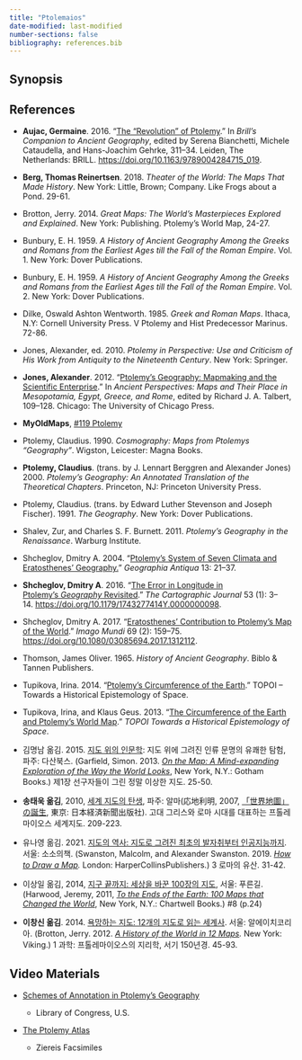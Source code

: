 ```yaml
---
title: "Ptolemaios"
date-modified: last-modified
number-sections: false
bibliography: references.bib
---
```


## Synopsis

## References

-   **Aujac, Germaine**. 2016. “[The “Revolution” of Ptolemy](papers/aujac_2016.pdf).” In *Brill's Companion to Ancient Geography*, edited by Serena Bianchetti, Michele Cataudella, and Hans-Joachim Gehrke, 311–34. Leiden, The Netherlands: BRILL. <https://doi.org/10.1163/9789004284715_019>.

-   **Berg, Thomas Reinertsen**. 2018. *Theater of the World: The Maps That Made History*. New York: Little, Brown; Company. Like Frogs about a Pond. 29-61.

-   Brotton, Jerry. 2014. *Great Maps: The World’s Masterpieces Explored and Explained*. New York: Publishing. Ptolemy's World Map, 24-27.

-   Bunbury, E. H. 1959. *A History of Ancient Geography Among the Greeks and Romans from the Earliest Ages till the Fall of the Roman Empire*. Vol. 1. New York: Dover Publications.

-   Bunbury, E. H. 1959. *A History of Ancient Geography Among the Greeks and Romans from the Earliest Ages till the Fall of the Roman Empire*. Vol. 2. New York: Dover Publications.

-   Dilke, Oswald Ashton Wentworth. 1985. *Greek and Roman Maps*. Ithaca, N.Y: Cornell University Press. V Ptolemy and Hist Predecessor Marinus. 72-86.

-   Jones, Alexander, ed. 2010. *Ptolemy in Perspective: Use and Criticism of His Work from Antiquity to the Nineteenth Century*. New York: Springer.

-   **Jones, Alexander**. 2012. “[Ptolemy’s Geography: Mapmaking and the Scientific Enterprise](papers/jones_2012.pdf).” In *Ancient Perspectives: Maps and Their Place in Mesopotamia, Egypt, Greece, and Rome*, edited by Richard J. A. Talbert, 109–128. Chicago: The University of Chicago Press.

-   **MyOldMaps**, [#119 Ptolemy](https://www.myoldmaps.com/maps-from-antiquity-6200-bc/116-pomponius/119-ptolemy/)

-   Ptolemy, Claudius. 1990. *Cosmography: Maps from Ptolemys "Geography"*. Wigston, Leicester: Magna Books.

-   **Ptolemy, Claudius**. (trans. by J. Lennart Berggren and Alexander Jones) 2000. *Ptolemy’s Geography: An Annotated Translation of the Theoretical Chapters*. Princeton, NJ: Princeton University Press.

-   Ptolemy, Claudius. (trans. by Edward Luther Stevenson and Joseph Fischer). 1991. *The Geography*. New York: Dover Publications.

-   Shalev, Zur, and Charles S. F. Burnett. 2011. *Ptolemy’s Geography in the Renaissance*. Warburg Institute.

-   Shcheglov, Dmitry A. 2004. “[Ptolemy’s System of Seven Climata and Eratosthenes’ Geography.](papers/shcheglov_2004.pdf)” *Geographia Antiqua* 13: 21–37.

-   **Shcheglov, Dmitry A**. 2016. “[The Error in Longitude in Ptolemy’s *Geography* Revisited](papers/shcheglov_2016.pdf).” *The Cartographic Journal* 53 (1): 3–14. <https://doi.org/10.1179/1743277414Y.0000000098>.

-   Shcheglov, Dmitry A. 2017. “[Eratosthenes’ Contribution to Ptolemy’s Map of the World](papers/shcheglov_2017.pdf).” *Imago Mundi* 69 (2): 159–75. <https://doi.org/10.1080/03085694.2017.1312112>.

-   Thomson, James Oliver. 1965. *History of Ancient Geography*. Biblo & Tannen Publishers.

-   Tupikova, Irina. 2014. “[Ptolemy’s Circumference of the Earth](papers/tupikova_2014.pdf).” TOPOI – Towards a Historical Epistemology of Space.

-   Tupikova, Irina, and Klaus Geus. 2013. “[The Circumference of the Earth and Ptolemy’s World Map](papers/tupikova_geus_2013.pdf).” *TOPOI Towards a Historical Epistemology of Space*.

-   김명남 옮김. 2015. [지도 위의 인문학](https://www.yes24.com/Product/Goods/23544580): 지도 위에 그려진 인류 문명의 유쾌한 탐험, 파주: 다산북스. (Garfield, Simon. 2013. [*On the Map: A Mind-expanding Exploration of the Way the World Looks*](https://www.amazon.com/Map-Mind-Expanding-Exploration-Notable-Adults/dp/1592407803/ref=sr_1_1?crid=3BJW1GMAX4YZ5&dib=eyJ2IjoiMSJ9.lQGK5iKst9YJ8yMba6Ck0TRUHjQNFMzmbWXLYoV6jo4Jk4J7_nKqqf7F2C6id3nHQltlEDYPQ39oLfK4oLqViqP1LTrmA66wA6jVbBRQOuQGWWx0Oxc72aDNdtS3WoQYNFIXZ-uyCrWncYV83Q2QjQ.FdwJlG7VbG8FpX75S9mLb0ynmr8fBli71VRD27DKD9U&dib_tag=se&keywords=On+the+Map%3A+A+Mind-expanding&qid=1705823976&s=books&sprefix=on+the+map+a+mind-expanding%2Cstripbooks-intl-ship%2C227&sr=1-1), New York, N.Y.: Gotham Books.) 제1장 선구자들이 그린 정말 이상한 지도. 25-50.

-   **송태욱 옮김**, 2010, [세계 지도의 탄생](https://www.yes24.com/Product/Goods/3969693), 파주: 알마(応地利明, 2007, [「世界地圖」の誕生](https://www.amazon.com/Sekai-chizu-tanjo%C3%8C-kataru/dp/4532165830), 東京: 日本経済新聞出版社). 고대 그리스와 로마 시대를 대표하는 프톨레마이오스 세계지도. 209-223.

-   유나영 옮김. 2021. [지도의 역사: 지도로 그려진 최초의 발자취부터 인공지능까지](https://www.yes24.com/Product/Goods/104227876). 서울: 소소의책. (Swanston, Malcolm, and Alexander Swanston. 2019. [*How to Draw a Map*](https://www.amazon.com/How-to-Draw-a-Map/dp/0008275793/ref=sr_1_2?crid=215Q9RNBMV48J&dib=eyJ2IjoiMSJ9.DnuLacSDTLpZaYAPmIRSfz7vy-o7UERC3fTszoV0jhEEr8FXT1cDbT--r7xxnZmYB4jZ9jM5FXcvOnYk7dr27Vdwek5pU12DGGcykFuM2X_j6nAY4mw-MTRjhnWhUhlFmwwhI1_wYiFLxTOKjNPgDir8_GI4bKClkI3i1X1VB7zrj-noPbUOtGDMQ6feMKFvkoQ__K7T43W7D6vm6qU_rIVRdw96W-Gf0G09zFuMPk0.Lev427xXvPEXInx4RTCdzXCKrE_a4wiR7-ffvepb5xA&dib_tag=se&keywords=How+to+Draw+a+Map&qid=1705824019&s=books&sprefix=how+to+draw+a+map%2Cstripbooks-intl-ship%2C223&sr=1-2)*.* London: HarperCollinsPublishers.) 3 로마의 유산. 31-42.

-   이상일 옮김, 2014, [지구 끝까지: 세상을 바꾼 100장의 지도](https://www.yes24.com/Product/Goods/11772692), 서울: 푸른길. (Harwood, Jeremy, 2011, [*To the Ends of the Earth: 100 Maps that Changed the World*](https://www.amazon.com/Ends-Earth-Maps-Changed-World/dp/0785828982), New York, N.Y.: Chartwell Books.) #8 (p.24)

-   **이창신 옮김**. 2014. [욕망하는 지도: 12개의 지도로 읽는 세계사](https://www.yes24.com/Product/goods/12192777). 서울: 알에이치코리아. (Brotton, Jerry. 2012. [*A History of the World in 12 Maps*](https://www.amazon.com/History-World-12-Maps/dp/0143126024/ref=sr_1_1?crid=9UJLJ246IYSS&dib=eyJ2IjoiMSJ9.FY-MmIMOaa_OhpIKA0R7CHSpbeqP3wOtOFs1sSfDjxeQ8INh1JiJ-KQljiGWcA25hxz874-gObNXP3X5ux2xio52rPEJBPyZ7ZvLFDY0DDy8yLVU9scI67gu_NYK-0eK0EXvGAmeM6n4j8Vlbb5scmVYm88eBN25OVoCVQ_OnJwXaIQhrTFJBx88eP5I5jEQC0fdviI7qwn7JuLEicvdF9YVmfvRWbYyWu7okUNlW0A._mvJs7KogkSTGtuBdXenODFkqSV87AzIcwZwWisz9to&dib_tag=se&keywords=A+History+of+the+World+in+12+Maps&qid=1705823939&s=books&sprefix=a+history+of+the+world+in+12+maps%2Cstripbooks-intl-ship%2C217&sr=1-1)*.* New York: Viking.) 1 과학: 프톨레마이오스의 지리학, 서기 150년경. 45-93.

## Video Materials

-   [Schemes of Annotation in Ptolemy's Geography](https://www.youtube.com/watch?v=CtmeBNWrLrU)

    -   Library of Congress, U.S.

-   [The Ptolemy Atlas](https://www.youtube.com/watch?v=qjdmbIs9Ay0)

    -   Ziereis Facsimiles
